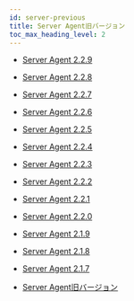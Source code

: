 ```yaml
---
id: server-previous
title: Server Agent旧バージョン
toc_max_heading_level: 2
---
```


-   [Server Agent 2.2.9](server-2_2_9)

-   [Server Agent 2.2.8](server-2_2_8)

-   [Server Agent 2.2.7](server-2_2_7)

-   [Server Agent 2.2.6](server-2_2_6)

-   [Server Agent 2.2.5](server-2_2_5)

-   [Server Agent 2.2.4](server-2_2_4)

-   [Server Agent 2.2.3](server-2_2_3)

-   [Server Agent 2.2.2](server-2_2_2)

-   [Server Agent 2.2.1](server-2_2_1)

-   [Server Agent 2.2.0](server-2_2_0)

-   [Server Agent 2.1.9](server-2_1_9)

-   [Server Agent 2.1.8](server-2_1_8)

-   [Server Agent 2.1.7](server-2_1_7)

-   [Server Agent旧バージョン](https://deprecated-docs.whatap.io/kr/releasenotes/#server-agent-release-notes)
